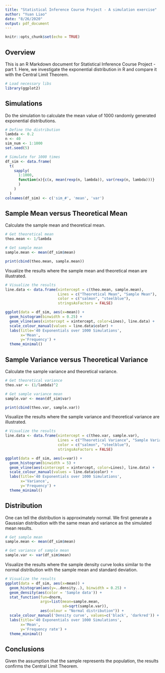 ```yaml
---
title: "Statistical Inference Course Project - A simulation exercise"
author: "Yuan Liao"
date: "8/26/2020"
output: pdf_document
---
```


```r
knitr::opts_chunk$set(echo = TRUE)
```

## Overview

This is an R Markdown document for Statistical Inference Course Project - part 1. Here, we investigate the exponential distribution in R and compare it with the Central Limit Theorem.

```r
# Load necessary libs
library(ggplot2)
```

## Simulations

Do the simulation to calculate the mean value of 1000 randomly generated exponential distributions.
```r
# Define the distribution
lambda <- 0.2
n <- 40
sim_num <- 1:1000
set.seed(5)

# Simulate for 1000 times
df_sim <- data.frame(
  t(
    sapply(
      1:1000, 
      function(x){c(x, mean(rexp(n, lambda)), var(rexp(n, lambda)))}
      )
    )
  )
colnames(df_sim) <- c('sim_#', 'mean', 'var')

```


## Sample Mean versus Theoretical Mean

Calculate the sample mean and theoretical mean.

```r
# Get theoretical mean
theo.mean <- 1/lambda

# Get sample mean
sample.mean <- mean(df_sim$mean)

print(cbind(theo.mean, sample.mean))
```

Visualize the results where the sample mean and theoretical mean are illustrated.

```r
# Visualize the results
line.data <- data.frame(xintercept = c(theo.mean, sample.mean), 
                        Lines = c("Theoretical Mean", "Sample Mean"),
                        color = c("salmon", "steelblue"),
                        stringsAsFactors = FALSE)

ggplot(data = df_sim, aes(x=mean)) +
  geom_histogram(binwidth = 0.25) +
  geom_vline(aes(xintercept = xintercept, color=Lines), line.data) +
  scale_colour_manual(values = line.data$color) +
  labs(title='40 Exponentials over 1000 Simulations',
       x='Mean',
       y='Frequency') +
  theme_minimal()

```

## Sample Variance versus Theoretical Variance

Calculate the sample variance and theoretical variance.

```r
# Get theoretical variance
theo.var <- (1/lambda)^2

# Get sample variance mean
sample.var <- mean(df_sim$var)

print(cbind(theo.var, sample.var))
```

Visualize the results where the sample variance and theoretical variance are illustrated.

```r
# Visualize the results
line.data <- data.frame(xintercept = c(theo.var, sample.var), 
                        Lines = c("Theoretical Variance", "Sample Variance"),
                        color = c("salmon", "steelblue"),
                        stringsAsFactors = FALSE)

ggplot(data = df_sim, aes(x=var)) +
  geom_histogram(binwidth = 5) +
  geom_vline(aes(xintercept = xintercept, color=Lines), line.data) +
  scale_colour_manual(values = line.data$color) +
  labs(title='40 Exponentials over 1000 Simulations',
       x='Variance',
       y='Frequency') +
  theme_minimal()

```

## Distribution
One can tell the distribution is approximately normal. We first generate a Gaussian distribution with the same mean and variance as the simulated mean results.

```r
# Get sample mean
sample.mean <- mean(df_sim$mean)

# Get variance of sample mean
sample.var <- var(df_sim$mean)

```

Visualize the results where the sample density curve looks similar to the normal distribution with the sample mean and standard deviation.
```r
# Visualize the results
ggplot(data = df_sim, aes(x=mean)) +
  geom_histogram(aes(y=..density..), binwidth = 0.25) +
  geom_density(aes(color = 'Sample data')) +
  stat_function(fun=dnorm, 
                args=list(mean=sample.mean,
                          sd=sqrt(sample.var)),
                aes(colour = "Normal distribution")) +
  scale_colour_manual('Density curve', values=c('black', 'darkred')) +
  labs(title='40 Exponentials over 1000 Simulations',
       x='Mean',
       y='Frequency rate') +
  theme_minimal()

```

## Conclusions
Given the assumption that the sample represents the population, the results confirms the Central Limit Theorem.